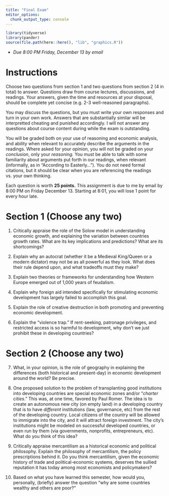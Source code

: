 ```yaml
---
title: "Final Exam"
editor_options: 
  chunk_output_type: console
---
```


```r
library(tidyverse)
library(pander)
source(file.path(here::here(), "lib", "graphics.R"))
```

- *Due 8:00 PM Friday, December 13 by email*

# Instructions

Choose two questions from section 1 and two questions from section 2 (4 in total) to answer. Questions draw from course lectures, discussions, and readings. Your answers, given the time and resources at your disposal, should be complete yet concise (e.g. 2-3 well-reasoned paragraphs).

You may discuss the questions, but you must write your own responses and turn in your own work. Answers that are substantially similar will be interpretted cheating and punished accordingly. I will not answer any questions about course content during while the exam is outstanding.

You will be graded both on your use of reasoning and economic analysis, and ability when relevant to accurately describe the arguments in the readings. Where asked for your opinion, you will not be graded on your *conclusion*, only your *reasoning.* You must be able to talk with some familiarity about arguments put forth in our readings, when relevant (informally, as in "According to Easterly..."). You do not need formal citations, but it should be clear when you are referencing the readings vs. your own thinking.

Each question is worth **25 points.** This assignment is due to me by email by 8:00 PM on Friday December 13. Starting at 8:01, you will lose 1 point for every hour late.

# Section 1 (Choose any two)

1. Critically appraise the role of the Solow model in understanding economic growth, and explaining the variation between countries growth rates. What are its key implications and predictions? What are its shortcomings?

2. Explain why an autocrat (whether it be a Medieval King/Queen or a modern dictator) may not be as all powerful as they look. What does their rule depend upon, and what tradeoffs must they make?

3. Explain two theories or frameworks for understanding how Western Europe emerged out of 1,000 years of feudalism.

4. Explain why foreign aid intended specifically for stimulating economic development has largely failed to accomplish this goal.

5. Explain the role of creative destruction in both promoting and preventing economic development.

6. Explain the "violence trap." If rent-seeking, patronage privileges, and restricted access is so harmful to development, why don't we just prohibit these in developing countries?

# Section 2 (Choose any two)

7. What, in your opinion, is the role of geography in explaining the differences (both historical and present-day) in economic development around the world? Be precise.

8. One proposed solution to the problem of transplanting good institutions into developing countries are special economic zones and/or "*charter cities*." This was, at one time, favored by Paul Romer. The idea is to create an autonomous new city (on empty land) in a developing country that is to have *different* institutions (law, governance, etc) from the rest of the developing country. Local citizens of the country will be allowed to immigrate into the city, and it will attract foreign investment. The city's institutions might be modeled on successful developed countries, or even run by them (via governments, nonprofits, entrepreneurs, etc). What do you think of this idea?

9. Critically appraise mercantilism as a historical economic and political philosophy. Explain the philosophy of mercantilism, the policy prescriptions behind it. Do you think mercantilism, given the economic history of trade and political-economic systems, deserves the sullied reputation it has today among most economists and policymakers? 

10. Based on what you have learned this semester, how would you, personally, (briefly) answer the question "why are some countries wealthy and others are poor?"